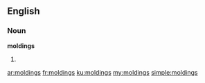 ==English==

===Noun===
'''moldings'''

# {{plural of|molding}}

[[ar:moldings]]
[[fr:moldings]]
[[ku:moldings]]
[[my:moldings]]
[[simple:moldings]]